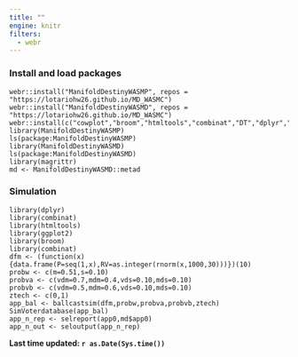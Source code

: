 ```yaml
---
title: ""
engine: knitr
filters:
  - webr
---
```


### Install and load packages
```webr-r
webr::install("ManifoldDestinyWASMP", repos = "https://lotariohw26.github.io/MD_WASMC")
webr::install("ManifoldDestinyWASMD", repos = "https://lotariohw26.github.io/MD_WASMC")
webr::install(c("cowplot","broom","htmltools","combinat","DT","dplyr","purrr","magrittr","data.table","tidyr","plotly"))
library(ManifoldDestinyWASMP)
ls(package:ManifoldDestinyWASMP)
library(ManifoldDestinyWASMD)
ls(package:ManifoldDestinyWASMD)
library(magrittr)
md <- ManifoldDestinyWASMD::metad
```

### Simulation
```webr-r
library(dplyr)
library(combinat)
library(htmltools)
library(ggplot2)
library(broom)
library(combinat)
dfm <- (function(x){data.frame(P=seq(1,x),RV=as.integer(rnorm(x,1000,30)))})(10)
probw <- c(m=0.51,s=0.10)
probva <- c(vdm=0.7,mdm=0.4,vds=0.10,mds=0.10)
probvb <- c(vdm=0.5,mdm=0.6,vds=0.10,mds=0.10)
ztech <- c(0,1)	
app_bal <- ballcastsim(dfm,probw,probva,probvb,ztech)
SimVoterdatabase(app_bal)
app_n_rep <- selreport(app0,md$app0)
app_n_out <- seloutput(app_n_rep)
```

**Last time updated: `r as.Date(Sys.time())`**



